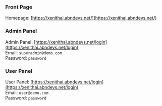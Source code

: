 ### Front Page
Homepage: [https://xenithai.abndevs.net/](https://xenithai.abndevs.net/) <br/>

### Admin Panel
Admin Panel: [https://xenithai.abndevs.net/login](https://xenithai.abndevs.net/login) <br/>
Email: ```superadmin@demo.com``` <br/>
Password: ```password``` <br/>

### User Panel
User Panel: [https://xenithai.abndevs.net/login](https://xenithai.abndevs.net/login) <br/>
Email: ```user@demo.com``` <br/>
Password: ```password``` <br/>
